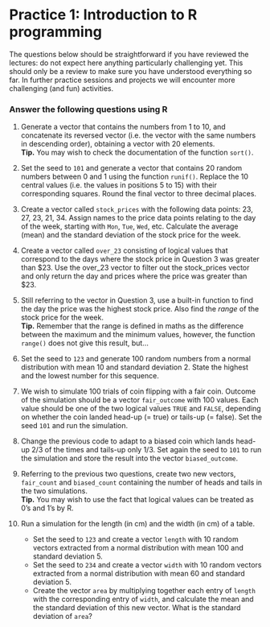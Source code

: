 # Practice 1: Introduction to R programming

The questions below should be straightforward if you have reviewed the lectures: do not expect here anything particularly challenging yet. This should only be a review to make sure you have understood everything so far. In further practice sessions and projects we will encounter more challenging (and fun) activities.

### Answer the following questions using R

1.  Generate a vector that contains the numbers from 1 to 10, and concatenate its reversed vector (i.e. the vector with the same numbers in descending order), obtaining a vector with 20 elements.\
    **Tip.** You may wish to check the documentation of the function `sort()`.

2.  Set the seed to `101` and generate a vector that contains 20 random numbers between 0 and 1 using the function `runif()`. Replace the 10 central values (i.e. the values in positions 5 to 15) with their corresponding squares. Round the final vector to three decimal places.

3.  Create a vector called `stock_prices` with the following data points: 23, 27, 23, 21, 34. Assign names to the price data points relating to the day of the week, starting with `Mon`, `Tue`, `Wed`, etc. Calculate the average (mean) and the standard deviation of the stock price for the week.

4.  Create a vector called `over_23` consisting of logical values that correspond to the days where the stock price in Question 3 was greater than \$23. Use the over_23 vector to filter out the stock_prices vector and only return the day and prices where the price was greater than \$23.

5.  Still referring to the vector in Question 3, use a built-in function to find the day the price was the highest stock price. Also find the *range* of the stock price for the week.\
    **Tip.** Remember that the range is defined in maths as the difference between the maximum and the minimum values, however, the function `range()` does not give this result, but...

6.  Set the seed to `123` and generate 100 random numbers from a normal distribution with mean 10 and standard deviation 2. State the highest and the lowest number for this sequence.

7.  We wish to simulate 100 trials of coin flipping with a fair coin. Outcome of the simulation should be a vector `fair_outcome` with 100 values. Each value should be one of the two logical values `TRUE` and `FALSE`, depending on whether the coin landed head-up (= true) or tails-up (= false). Set the seed `101` and run the simulation.

8.  Change the previous code to adapt to a biased coin which lands head-up 2/3 of the times and tails-up only 1/3. Set again the seed to `101` to run the simulation and store the result into the vector `biased_outcome`.

9.  Referring to the previous two questions, create two new vectors, `fair_count` and `biased_count` containing the number of heads and tails in the two simulations.\
    **Tip.** You may wish to use the fact that logical values can be treated as 0's and 1's by R.

10. Run a simulation for the length (in cm) and the width (in cm) of a table.

    -   Set the seed to `123` and create a vector `length` with 10 random vectors extracted from a normal distribution with mean 100 and standard deviation 5.
    -   Set the seed to `234` and create a vector `width` with 10 random vectors extracted from a normal distribution with mean 60 and standard deviation 5.
    -   Create the vector `area` by multiplying together each entry of `length` with the corresponding entry of `width`, and calculate the mean and the standard deviation of this new vector. What is the standard deviation of `area`?
